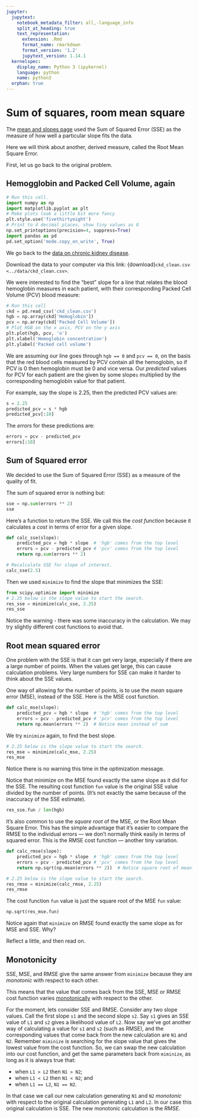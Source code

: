 ```yaml
---
jupyter:
  jupytext:
    notebook_metadata_filter: all,-language_info
    split_at_heading: true
    text_representation:
      extension: .Rmd
      format_name: rmarkdown
      format_version: '1.2'
      jupytext_version: 1.14.1
  kernelspec:
    display_name: Python 3 (ipykernel)
    language: python
    name: python3
  orphan: true
---
```


# Sum of squares, room mean square

The [mean and slopes page](mean_and_slopes) used the Sum of Squared Error (SSE) as the measure of how well a particular slope fits the data.

Here we will think about another, derived measure, called the Root Mean Square Error.

First, let us go back to the original problem.

## Hemogglobin and Packed Cell Volume, again

```python
# Run this cell.
import numpy as np
import matplotlib.pyplot as plt
# Make plots look a little bit more fancy
plt.style.use('fivethirtyeight')
# Print to 4 decimal places, show tiny values as 0
np.set_printoptions(precision=4, suppress=True)
import pandas as pd
pd.set_option('mode.copy_on_write', True)
```

We go back to the [data on chronic kidney
disease](../data/chronic_kidney_disease).

Download the data to your computer via this link: {download}`ckd_clean.csv
<../data/ckd_clean.csv>`.

We were interested to find the "best" slope for a line that relates the blood
hemoglobin measures in each patient, with their corresponding Packed Cell
Volume (PCV) blood measure:

```python
# Run this cell
ckd = pd.read_csv('ckd_clean.csv')
hgb = np.array(ckd['Hemoglobin'])
pcv = np.array(ckd['Packed Cell Volume'])
# Plot HGB on the x axis, PCV on the y axis
plt.plot(hgb, pcv, 'o')
plt.xlabel('Hemoglobin concentration')
plt.ylabel('Packed cell volume')
```

We are assuming our line goes through `hgb == 0` and `pcv == 0`, on the basis
that the red blood cells measured by PCV contain all the hemoglobin, so if PCV
is 0 then hemoglobin must be 0 and vice versa.  Our *predicted* values for PCV
for each patient are the given by some slope`s` multiplied by the corresponding
hemoglobin value for that patient.

For example, say the slope is 2.25, then the predicted PCV values are:

```python
s = 2.25
predicted_pcv = s * hgb
predicted_pcv[:10]
```

The *errors* for these predictions are:

```python
errors = pcv - predicted_pcv
errors[:10]
```

## Sum of Squared error

We decided to use the Sum of Squared Error (SSE) as a measure of the quality of
fit.

The sum of squared error is nothing but:

```python
sse = np.sum(errors ** 2)
sse
```

Here's a function to return the SSE.  We call this the *cost function* because
it calculates a *cost* in terms of error for a given slope.

```python
def calc_sse(slope):
    predicted_pcv = hgb * slope  # 'hgb' comes from the top level
    errors = pcv - predicted_pcv # 'pcv' comes from the top level
    return np.sum(errors ** 2)
```

```python
# Recalculate SSE for slope of interest.
calc_sse(2.5)
```

Then we used `minimize` to find the slope that minimizes the SSE:

```python
from scipy.optimize import minimize
# 2.25 below is the slope value to start the search.
res_sse = minimize(calc_sse, 2.25)
res_sse
```

Notice the warning - there was some inaccuracy in the calculation.   We  may try slightly different cost functions to avoid that.

## Root mean squared error

One problem with the SSE is that it can get very large, especially if there are
a large number of points.  When the values get large, this can cause
calculation problems.  Very large numbers for SSE can make
it harder to think about the SSE values.

One way of allowing for the number of points, is to use the *mean* square error
(MSE), instead of the SSE.  Here is the MSE cost function.

```python
def calc_mse(slope):
    predicted_pcv = hgb * slope  # 'hgb' comes from the top level
    errors = pcv - predicted_pcv # 'pcv' comes from the top level
    return np.mean(errors ** 2)  # Notice mean instead of sum
```

We try `minimize` again, to find the best slope.

```python
# 2.25 below is the slope value to start the search.
res_mse = minimize(calc_mse, 2.25)
res_mse
```

Notice there is no warning this time in the optimization message.


Notice that minimize on the MSE found exactly the same slope as it did for the SSE.   The resulting cost function `fun` value is the original SSE value divided by the number of points. (It's not exactly the same because of the inaccuracy of the SSE estimate).

```python
res_sse.fun / len(hgb)
```

It's also common to use the *square root* of the MSE, or the Root Mean Square
Error.  This has the simple advantage that it's easier to compare the RMSE to
the individual errors — we don't normally think easily in terms of squared
error.  This is the RMSE cost function — another tiny variation.

```python
def calc_rmse(slope):
    predicted_pcv = hgb * slope  # 'hgb' comes from the top level
    errors = pcv - predicted_pcv # 'pcv' comes from the top level
    return np.sqrt(np.mean(errors ** 2))  # Notice square root of mean.
```

```python
# 2.25 below is the slope value to start the search.
res_rmse = minimize(calc_rmse, 2.25)
res_rmse
```

The cost function `fun` value is just the square root of the MSE `fun` value:

```python
np.sqrt(res_mse.fun)
```

Notice again that `minimize` on RMSE found exactly the same slope as for MSE and SSE.   Why?

Reflect a little, and then read on.


## Monotonicity

SSE, MSE, and RMSE give the same answer from `minimize` because they are
*monotonic* with respect to each other.

This means that the value that comes back from the SSE, MSE or RMSE cost
function varies
[monotonically](https://en.wikipedia.org/wiki/Monotonic_function) with respect
to the other.

For the moment, lets consider SSE and RMSE.  Consider any two slope values. Call the
first slope `s1` and the second slope `s2`.  Say `s1` gives an SSE value of
`L1` and `s2` gives a likelihood value of `L2`. Now say we've got another way
of calculating a value for `s1` and `s2` (such as RMSE), and the corresponding
values that come back from the new calculation are `N1` and `N2`.  Remember
`miminize` is searching for the slope value that gives the lowest value from
the cost function.  So, we can swap the new calculation into our cost function,
and get the same parameters back from `miminize`, as long as it is always true
that:

* when `L1 > L2` then `N1 > N2`;
* when `L1 < L2` then `N1 < N2`; and
* when `L1 == L2`, `N1 == N2`.

In that case we call our new calculation generating `N1` and `N2` *monotonic*
with respect to the original calculation generating `L1` and `L2`.  In our case
this original calculation is SSE. The new monotonic calculation is the *RMSE*.
